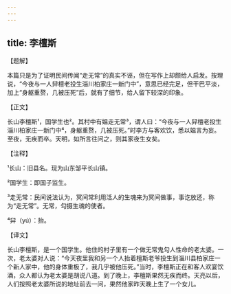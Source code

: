 ```yaml
---
---
---
```

title: 李檀斯
---




【题解】


本篇只是为了证明民间传闻“走无常”的真实不诬，但在写作上却颇给人启发。按理说，“今夜与一人舁檀老投生淄川柏家庄一新门中”，意思已经完足，但干巴平淡，加上“身躯重赘，几被压死”后，就有了细节，给人留下较深的印象。


【正文】

长山李檀斯¹，国学生也²。其村中有媪走无常³，谓人曰：“今夜与一人舁檀老投生淄川柏家庄一新门中⁴，身躯重赘，几被压死。”时李方与客欢饮，悉以媪言为妄。至夜，无疾而卒。天明，如所言往问之，则其家夜生女矣。

【注释】


¹长山：旧县名。现为山东邹平长山镇。

²国学生：即国子监生。

³走无常：民间说法认为，冥间常利用活人的生魂来为冥间做事，事讫放还，称为“走无常”。无常，勾摄生魂的使者。

⁴舁（yú）：抬。





【译文】


长山李檀斯，是一个国学生。他住的村子里有一个做无常鬼勾人性命的老太婆。一次，老太婆对人说：“今天夜里我和另一个人抬着檀斯老爷投生到淄川县柏家庄一个新人家中，他的身体重极了，我几乎被他压死。”当时，李檀斯正在和客人欢宴饮酒，众人都认为老太婆是胡说八道。到了晚上，李檀斯果然无疾而终。天亮以后，人们按照老太婆所说的地址前去一问，果然他家昨天晚上生了一个女儿。